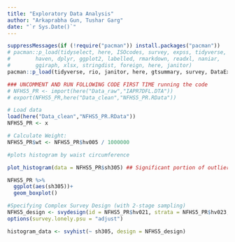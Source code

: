 ```yaml
---
title: "Exploratory Data Analysis"
author: "Arkaprabha Gun, Tushar Garg"
date: "`r Sys.Date()`"
---
```


```r
suppressMessages(if (!require("pacman")) install.packages("pacman"))
# pacman::p_load(tidyselect, here, ISOcodes, survey, expss, tidyverse,
#        haven, dplyr, ggplot2, labelled, rmarkdown, readxl, naniar,
#        ggiraph, xlsx, stringdist, foreign, here, janitor)
pacman::p_load(tidyverse, rio, janitor, here, gtsummary, survey, DataExplorer)
```

```r
### UNCOMMENT AND RUN FOLLOWING CODE FIRST TIME running the code
# NFHS5_PR <- import(here("Data_raw","IAPR7DFL.DTA"))
# export(NFHS5_PR,here("Data_clean","NFHS5_PR.RData"))

# Load data
load(here("Data_clean","NFHS5_PR.RData"))
NFHS5_PR <- x
```


```r

# Calculate Weight:
NFHS5_PR$wt <- NFHS5_PR$hv005 / 1000000

#plots histogram by waist circumference 

plot_histogram(data = NFHS5_PR$sh305) ## Significant portion of outliers > 900 cm waist circumference

NFHS5_PR %>% 
  ggplot(aes(sh305))+
  geom_boxplot()
```

```r
#Specifying Complex Survey Design (with 2-stage sampling)
NFHS5_design <- svydesign(id = NFHS5_PR$hv021, strata = NFHS5_PR$hv023, weights = NFHS5_PR$wt, data = NFHS5_PR, nest = TRUE)
options(survey.lonely.psu = "adjust")


```

```r
histogram_data <- svyhist(~ sh305, design = NFHS5_design)

```

